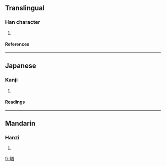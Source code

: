 ==Translingual==
===Han character===
{{Han char|rn=46|rad=山|as=09|sn=12|four=2876<sub>1</sub>|canj=山廿金田 (UTCW)}}
# {{defn|Han|sort=山09}}
====References====
{{Han ref|kx=0315.270|dkj=08250|dj=0616.180|hdz=10789.010|uh=5D37|ud=23863|bh=D8D9|bd=55513}}
----
==Japanese==
===Kanji===
{{ja-kanji|grade=|rs=山09}}
# {{defn|Japanese}} 
====Readings====
{{ja-readings|on=[[しう]] (shiu), [[じゅ]] (ju)|kun=}}
----
==Mandarin==
===Hanzi===
{{cmn-hanzi|pin=[[qiú]] (qiu2)|wg=ch'iu<sup>2</sup>}}
# {{defn|Mandarin}}

[[fr:崷]]